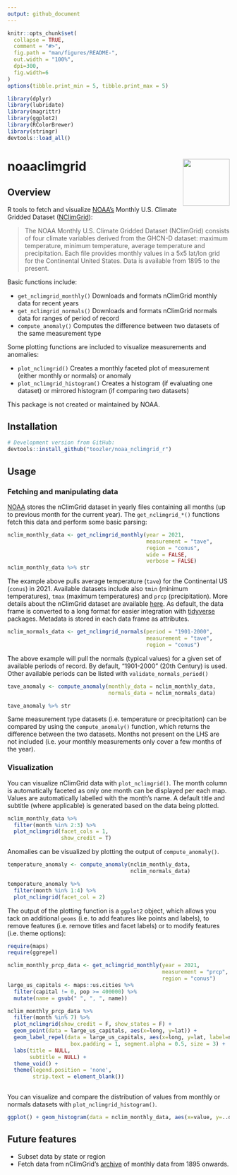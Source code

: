 ```yaml
---
output: github_document
---
```


<!-- README.md is generated from README.Rmd. Please edit that file -->

```r
knitr::opts_chunk$set(
  collapse = TRUE,
  comment = "#>",
  fig.path = "man/figures/README-",
  out.width = "100%",
  dpi=300,
  fig.width=6
)
options(tibble.print_min = 5, tibble.print_max = 5)

library(dplyr)
library(lubridate)
library(magrittr)
library(ggplot2)
library(RColorBrewer)
library(stringr)
devtools::load_all()
```

# noaaclimgrid <img src='man/figures/package_temp_icon.png' align="right" height="106" />

## Overview

R tools to fetch and visualize [NOAA's][noaa] Monthly U.S. Climate Gridded Dataset ([NClimGrid][nclimgrid]): 

> The NOAA Monthly U.S. Climate Gridded Dataset (NClimGrid) consists of four climate variables derived from the GHCN-D dataset: maximum temperature, minimum temperature, average temperature and precipitation. Each file provides monthly values in a 5x5 lat/lon grid for the Continental United States. Data is available from 1895 to the present.

Basic functions include:

* `get_nclimgrid_monthly()` Downloads and formats nClimGrid monthly data for recent years
* `get_nclimgrid_normals()` Downloads and formats nClimGrid normals data for ranges of period of record
* `compute_anomaly()` Computes the difference between two datasets of the same measurement type

Some plotting functions are included to visualize measurements and anomalies:

* `plot_nclimgrid()` Creates a monthly faceted plot of measurement (either monthly or normals) or anomaly
* `plot_nclimgrid_histogram()` Creates a histogram (if evaluating one dataset) or mirrored histogram (if comparing two datasets)

This package is not created or maintained by NOAA. 

## Installation

```r
# Development version from GitHub:
devtools::install_github("toozler/noaa_nclimgrid_r")
```

## Usage

### Fetching and manipulating data

[NOAA][noaa] stores the nClimGrid dataset in yearly files containing all months (up to previous month for the current year). The `get_nclimgrid_*()` functions fetch this data and perform some basic parsing:

```r
nclim_monthly_data <- get_nclimgrid_monthly(year = 2021, 
                                            measurement = "tave", 
                                            region = "conus", 
                                            wide = FALSE, 
                                            verbose = FALSE)
nclim_monthly_data %>% str
```

The example above pulls average temperature (`tave`) for the Continental US (`conus`) in 2021. Available datasets include also `tmin` (minimum temperatures), `tmax` (maximum temperatures) and `prcp` (precipitation). More details about the nClimGrid dataset are available [here][nclimgrid]. As default, the data frame is converted to a long format for easier integration with [tidyverse][tidyverse] packages. Metadata is stored in each data frame as attributes.

```r
nclim_normals_data <- get_nclimgrid_normals(period = "1901-2000", 
                                            measurement = "tave", 
                                            region = "conus")
```

The above example will pull the normals (typical values) for a given set of available periods of record. By default, "1901-2000" (20th Century) is used. Other available periods can be listed with `validate_normals_period()`

```r
tave_anomaly <- compute_anomaly(monthly_data = nclim_monthly_data, 
                                normals_data = nclim_normals_data)

tave_anomaly %>% str
```

Same measurement type datasets (i.e. temperature or precipitation) can be compared by using the `compute_anomaly()` function, which returns the difference between the two datasets. Months not present on the LHS are not included (i.e. your monthly measurements only cover a few months of the year). 

### Visualization

You can visualize nClimGrid data with `plot_nclimgrid()`. The month column is automatically faceted as only one month can be displayed per each map. Values are automatically labelled with the month's name. A default title and subtitle (where applicable) is generated based on the data being plotted.

```r
nclim_monthly_data %>% 
  filter(month %in% 2:3) %>% 
  plot_nclimgrid(facet_cols = 1, 
                 show_credit = T)
```

Anomalies can be visualized by plotting the output of `compute_anomaly()`. 

```r
temperature_anomaly <- compute_anomaly(nclim_monthly_data, 
                                       nclim_normals_data)

temperature_anomaly %>% 
  filter(month %in% 1:4) %>% 
  plot_nclimgrid(facet_col = 2)

```

The output of the plotting function is a `ggplot2` object, which allows you tack on additional `geoms` (i.e. to add features like points and labels), to remove features (i.e. remove titles and facet labels) or to modify features (i.e. theme options):

```r
require(maps)
require(ggrepel)

nclim_monthly_prcp_data <- get_nclimgrid_monthly(year = 2021, 
                                                 measurement = "prcp", 
                                                 region = "conus")
large_us_capitals <- maps::us.cities %>% 
  filter(capital != 0, pop >= 400000) %>% 
  mutate(name = gsub(" ", ", ", name))

nclim_monthly_prcp_data %>%
  filter(month %in% 7) %>%
  plot_nclimgrid(show_credit = F, show_states = F) +
  geom_point(data = large_us_capitals, aes(x=long, y=lat)) +
  geom_label_repel(data = large_us_capitals, aes(x=long, y=lat, label=name),
                    box.padding = 1, segment.alpha = 0.5, size = 3) +
  labs(title = NULL, 
       subtitle = NULL) +
  theme_void() +
  theme(legend.position = 'none', 
        strip.text = element_blank())
  
```

You can visualize and compare the distribution of values from monthly or normals datasets with `plot_nclimgrid_histogram()`. 

```r
ggplot() + geom_histogram(data = nclim_monthly_data, aes(x=value, y=..density.., fill=..x..), bins = 50) + geom_histogram(data = nclim_normals_data, aes(x=value, y=-..density.., fill=..x..), bins = 50) + facet_wrap(~month, ncol = 3, labeller = labeller(month = month_to_name)) + scale_fill_distiller(palette = "RdYlBu", name = "°F") + theme_minimal() + coord_flip() + geom_hline(yintercept=0, col='white') + labs(title = "20th Century (left) vs 2021 (right) Temperatures", x="", y="")
```

## Future features

* Subset data by state or region
* Fetch data from nClimGrid's [archive][nclimgridarchive] of monthly data from 1895 onwards.

[tidyverse]: http://tidyverse.org/
[noaa]: https://www.noaa.gov
[nclimgrid]: https://www.ncei.noaa.gov/access/metadata/landing-page/bin/iso?id=gov.noaa.ncdc:C00332
[nclimgridarchive]: 'https://www.ncei.noaa.gov/pub/data/climgrid/'
